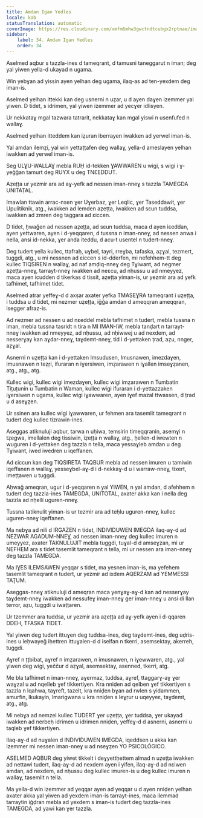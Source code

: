 ```yaml
---
title: Amdan Igan Yedles
locale: kab
statusTranslation: automatic
coverImage: https://res.cloudinary.com/xmfm6mhw3gwctndtcubgx2rptnae/image/upload/v1740337243/small_cover_educacion_fundamental_a051170f1c.webp
sidebar:
    label: 34. Amdan Igan Yedles
    order: 34
---
```

Aselmed aqbur s tazzla-ines d tameqrant, d tamusni taneggarut n iman; deg yal yiwen yella-d ukayad n ugama.

Win yebɣan ad yissin ayen yelhan deg ugama, ilaq-as ad ten-yexdem deg iman-is.

Aselmed yelhan ittekki kan deg usnerni n uẓar, u d ayen daɣen izemmer yal yiwen. D tidet, s idrimen, yal yiwen izemmer ad yecɣer idlisyen.

Ur nekkataɣ mgal tazwara tatrarit, nekkataɣ kan mgal yiswi n usenfufed n wallaɣ.

Aselmed yelhan itteddem kan iẓuran iberrayen iwakken ad yerwel iman-is.

Yal amdan ilemẓi, yal win yettaṭṭafen deg wallaɣ, yella-d ameslayen yelhan iwakken ad yerwel iman-is.

Seg ULƔU-WALLAƔ mebla RUḤ id-tekken ƔAWWAREN u wigi, s wigi i ɣ-yeǧǧan tamurt deg RUYX u deg TNƐEDDUT.

Aẓeṭṭa ur yezmir ara ad aɣ-yefk ad nessen iman-nneɣ s tazzla TAMEGDA UNITAṬAL.

Imawlan ttawin arrac-nsen ɣer Uɣerbaz, ɣer Leqlic, ɣer Taseddawit, ɣer Upulitiknik, atg., iwakken ad lemden aẓeṭṭa, iwakken ad sɛun tuddsa, iwakken ad zmren deg taggara ad ɛiccen.

D tidet, ḥwaǧen ad nessen aẓeṭṭa, ad sɛun tuddsa, maca d ayen iɛeddan, ayen yettwaren, ayen i d-yeqqaren, d tussna n iman-nneɣ, ad nessen anwa i nella, ansi id-nekka, ɣer anda iteddu, d acu-t usentel n tudert-nneɣ.

Deg tudert yella kullec, ttafraḥ, uɣbel, tayri, rreɣba, tafaska, aẓɣal, tezmert, tuggdi, atg., u mi nessnen ad ɛiccen s id-dderfen, mi nefehhem-tt deg kullec TIQSIREN n wallaɣ, ad naf amḍiq-nneɣ deg Tɣiwant, ad negmer aẓeṭṭa-nneɣ, tarrayt-nneɣ iwakken ad neɛcu, ad nḥussu u ad nmeyyez, maca ayen icudden d tikerkas d tissit, aẓeṭṭa yiman-is, ur yezmir ara ad yefk tafhimet, tafhimet tidet.

Aselmed atrar yeffeɣ-d d axṣar axater yefka TMASEƔRA tameqrant i uẓeṭṭa, i tuddsa u d tidet, mi nezmer uẓeṭṭa, iǧǧa amdan d ameqqran ameqqran, isegger afraz-is.

Ad nezmer ad nessen u ad nɛeddel mebla tafhimet n tudert, mebla tussna n iman, mebla tussna tasridt n tira n MI IMAN-IW, mebla tanḍart n tarrayt-nneɣ iwakken ad nmeyyez, ad nḥussu, ad nḥiwwej u ad nexdem, ad nesserɣay kan aɣdar-nneɣ, taɣdemt-nneɣ, tid i d-yettaken ṭrad, aẓu, nnger, aẓɣal.

Asnerni n uẓeṭṭa kan i d-yettaken Imsudusen, Imusnawen, imezdaɣen, imusnawen n teẓṛi, ifuraran n iɣersiwen, imẓarawen n iɣallen imseɣẓanen, atg., atg., atg.

Kullec wigi, kullec wigi imezdaɣen, kullec wigi imẓarawen n Tumbatin Tiṭuṭunin u Tumbatin n Waman, kullec wigi ifuraran i d-yettazzaken iɣersiwen n ugama, kullec wigi iɣawwaren, ayen iɣef mazal ttwassen, d ṭrad u d aseɣẓen.

Ur ssinen ara kullec wigi iɣawwaren, ur fehmen ara tasemlit tameqrant n tudert deg kullec tizrawin-ines.

Aseggas atiknuluji aqbur, tarwa n uḥiwa, temsirin timeqqranin, asemɣi n tẓegwa, imellalen deg tissiwin, iẓeṭṭa n wallaɣ, atg., ḥellen-d iwewten n wuguren i d-yettaken deg tazzla n tella, maca yessaɣleb amdan u deg Tɣiwant, iwed iwedren u iqeffanen.

Ad ɛiccun kan deg TIQSIRETA TAQBUR mebla ad nessen imuren u tamiwin iqeffanen n wallaɣ, yesseɣbel-aɣ-d i d-nekkaɣ-d u i warraw-nneɣ, tixert, imeṭṭawen u tuggdi.

Aḥwaǧ ameqran, ugur i d-yeqqaren n yal YIWEN, n yal amdan, d afehhem n tudert deg tazzla-ines TAMEGDA, UNITOTAL, axater akka kan i nella deg tazzla ad nḥelli uguren-nneɣ.

Tussna tatiknulit yiman-is ur tezmir ara ad teḥlu uguren-nneɣ, kullec uguren-nneɣ iqeffanen.

Ma nebɣa ad nili d IRGAZEN n tidet, INDIVIDUWEN IMEGDA ilaq-aɣ-d ad NEZWAR AGADUM-NNEƔ, ad nessen iman-nneɣ deg kullec imuren n umeyyez, axater TAKNULUJIT mebla tuggdi, tuɣal-d d amseɣẓan, mi ur NEFHEM ara s tidet tasemlit tameqrant n tella, mi ur nessen ara iman-nneɣ deg tazzla TAMEGDA.

Ma IƔES ILEMSAWEN yeqqar s tidet, ma yesnen iman-is, ma yefehem tasemlit tameqrant n tudert, ur yezmir ad ixdem AQERZAM ad YEMMESSI TAƮUM.

Aseggas-nneɣ atiknuluji d ameqran maca yenɣaɣ-aɣ-d kan ad nesserɣay taɣdemt-nneɣ iwakken ad nessufeɣ iman-nneɣ ger iman-nneɣ u ansi di llan terror, aẓu, tuggdi u iwaṭṭaren.

Ur tzemmer ara tuddsa, ur yezmir ara aẓeṭṭa ad aɣ-yefk ayen i d-qqaren DDEH, TFASKA TIDET.

Yal yiwen deg tudert ittuɣen deg tuddsa-ines, deg taɣdemt-ines, deg uḍris-ines u leḥwayeǧ iḥettren ittuɣalen-d d iselfan n tkerri, asemsektay, akerreh, tuggdi.

Aɣref n ṭṭbibat, aɣref n imẓarawen, n imusnawen, n iɣewwaren, atg., yal yiwen deg wigi, yeččur d aẓɣal, asemsektay, asenned, tkerri, atg.

Me bla tafhimet n iman-nneɣ, aɣermaz, tuddsa, aɣref, ttaggarɣ-aɣ ɣer waɣzal u ad nqelleb ɣef tikkertiyen. Kra nniḍen ad qelben ɣef tikkertiyen s tazzla n lqahwa, taɣreft, tazelt, kra nniḍen bɣan ad rwlen s yidammen, amurfin, lkukayin, lmarigwana u kra nniḍen s leɣṛur u uqeyyeɛ, taɣdemt, atg., atg.

Mi nebɣa ad nemzel kullec TUDERT ɣer uẓeṭṭa, ɣer tuddsa, ɣer ukayad iwakken ad nerbeḥ idrimen u idrimen nniḍen, yeffeɣ-d d asnerni, asnerni u taqleb ɣef tikkertiyen.

Ilaq-aɣ-d ad nuɣalen d INDIVIDUWEN IMEGDA, iqeddsen u akka kan izemmer mi nessen iman-nneɣ u ad nseɣẓen YO PSICOLÓGICO.

ASELMED AQBUR deg yiwet tikkelt i deɣyettḥettem almad n uẓeṭṭa iwakken ad nettawi tudert, ilaq-aɣ-d ad nexdem ayen i yifen, ilaq-aɣ-d ad nɛiwen amdan, ad nexdem, ad nḥussu deg kullec imuren-is u deg kullec imuren n wallaɣ, tasemlit n tella.

Ma yella-d win izemmer ad yeqqar ayen ad yeqqar u d ayen nniḍen yelhan axater akka yal yiwen ad yexdem iman-is tarrayt-ines, maca ilemmad tarraytin iǧḍran mebla ad yexdem s iman-is tudert deg tazzla-ines TAMEGDA, ad yawi kan ɣer tazzla.

